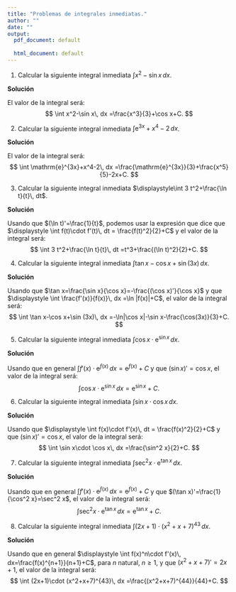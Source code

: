 ```yaml
---
title: "Problemas de integrales inmediatas."
author: ""
date: ""
output:
  pdf_document: default
              
  html_document: default
---
```


1. Calcular la siguiente integral inmediata $\displaystyle\int x^2-\sin x\, dx$.

**Solución**

El valor de la integral será:
$$
\int x^2-\sin x\, dx =\frac{x^3}{3}+\cos x+C.
$$
\newpage

2. Calcular la siguiente integral inmediata $\displaystyle\int \mathrm{e}^{3x}+x^4-2\, dx$.

**Solución**

El valor de la integral será:
$$
\int \mathrm{e}^{3x}+x^4-2\, dx =\frac{\mathrm{e}^{3x}}{3}+\frac{x^5}{5}-2x+C.
$$

\newpage


3. Calcular la siguiente integral inmediata $\displaystyle\int 3 t^2+\frac{\ln t}{t}\, dt$.

**Solución**

Usando que $(\ln t)'=\frac{1}{t}$, podemos usar la expresión que dice que $\displaystyle \int f(t)\cdot f'(t)\, dt = \frac{f(t)^2}{2}+C$ y el valor de la integral será:
$$
\int 3 t^2+\frac{\ln t}{t}\, dt =t^3+\frac{(\ln t)^2}{2}+C.
$$
\newpage

4. Calcular la siguiente integral inmediata $\displaystyle\int \tan x-\cos x+\sin (3x)\, dx$.

**Solución**

Usando que $\tan x=\frac{\sin x}{\cos x}=-\frac{(\cos x)'}{\cos x}$ y que $\displaystyle \int \frac{f'(x)}{f(x)}\, dx =\ln |f(x)|+C$, el valor de la integral será:
$$
\int \tan x-\cos x+\sin (3x)\, dx =-\ln|\cos x|-\sin x-\frac{\cos(3x)}{3}+C.
$$
\newpage


5. Calcular la siguiente integral inmediata $\displaystyle\int \cos x\cdot \mathrm{e}^{\sin x}\, dx$.

**Solución**

Usando que en general $\displaystyle \int f'(x)\cdot \mathrm{e}^{f(x)}\, dx=\mathrm{e}^{f(x)}+C$ y que $(\sin x)'=\cos x$, el valor de la integral será:
$$
\int \cos x\cdot \mathrm{e}^{\sin x}\, dx =\mathrm{e}^{\sin x}+C.
$$

\newpage

6. Calcular la siguiente integral inmediata $\displaystyle\int \sin x\cdot \cos x\, dx$.

**Solución**

Usando que $\displaystyle \int f(x)\cdot f'(x)\, dt = \frac{f(x)^2}{2}+C$ y que $(\sin x)'=\cos x$, el valor de la integral será:
$$
\int \sin x\cdot \cos x\, dx =\frac{\sin^2 x}{2}+C.
$$

\newpage

7. Calcular la siguiente integral inmediata $\displaystyle\int \sec^2 x\cdot \mathrm{e}^{\tan x}\, dx$.

**Solución**

Usando que en general $\displaystyle \int f'(x)\cdot \mathrm{e}^{f(x)}\, dx=\mathrm{e}^{f(x)}+C$ y que $(\tan x)'=\frac{1}{\cos^2 x}=\sec^2 x$, el valor de la integral será:
$$
\int \sec^2 x\cdot \mathrm{e}^{\tan x}\, dx =\mathrm{e}^{\tan x}+C.
$$

\newpage

8. Calcular la siguiente integral inmediata $\displaystyle\int (2x+1)\cdot (x^2+x+7)^{43}\, dx$.

**Solución**

Usando que en general $\displaystyle \int f(x)^n\cdot f'(x)\, dx=\frac{f(x)^{n+1}}{n+1}+C$, para $n$ natural, $n\geq 1$, y que $(x^2+x+7)'=2x+1$, el valor de la integral será:
$$
\int (2x+1)\cdot (x^2+x+7)^{43}\, dx =\frac{(x^2+x+7)^{44}}{44}+C.
$$
